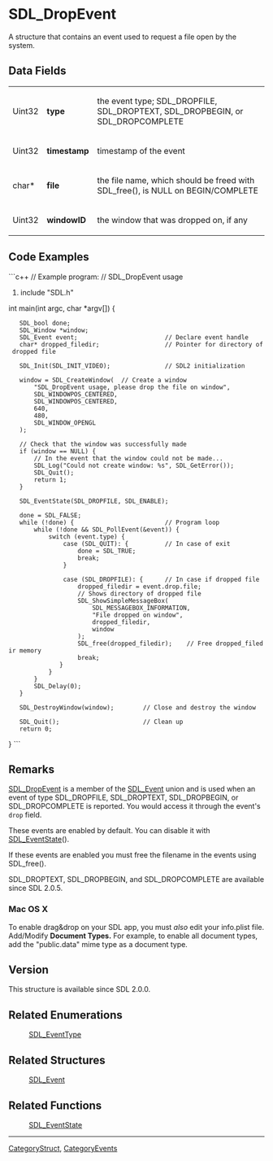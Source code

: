 <!-- pragma section-numbers off -->
<!-- pragma camelcase off -->

= SDL_DropEvent =
A structure that contains an event used to request a file open by the system.


== Data Fields ==
{|
|Uint32
|'''type'''
|the event type; SDL_DROPFILE, SDL_DROPTEXT, SDL_DROPBEGIN, or SDL_DROPCOMPLETE
|-
|Uint32
|'''timestamp'''
|timestamp of the event
|-
|char*
|'''file'''
|the file name, which should be freed with SDL_free(), is NULL on BEGIN/COMPLETE
|-
|Uint32
|'''windowID'''
|the window that was dropped on, if any
|}

== Code Examples ==
```c++
// Example program:
// SDL_DropEvent usage

#include "SDL.h"

int main(int argc, char *argv[]) {
    SDL_bool done;
    SDL_Window *window;
    SDL_Event event;                        // Declare event handle
    char* dropped_filedir;                  // Pointer for directory of dropped file

    SDL_Init(SDL_INIT_VIDEO);               // SDL2 initialization

    window = SDL_CreateWindow(  // Create a window
        "SDL_DropEvent usage, please drop the file on window",
        SDL_WINDOWPOS_CENTERED,
        SDL_WINDOWPOS_CENTERED,
        640,
        480,
        SDL_WINDOW_OPENGL
    );

    // Check that the window was successfully made
    if (window == NULL) {
        // In the event that the window could not be made...
        SDL_Log("Could not create window: %s", SDL_GetError());
        SDL_Quit();
        return 1;
    }

    SDL_EventState(SDL_DROPFILE, SDL_ENABLE);

    done = SDL_FALSE;
    while (!done) {                         // Program loop
        while (!done && SDL_PollEvent(&event)) {
            switch (event.type) {
                case (SDL_QUIT): {          // In case of exit
                    done = SDL_TRUE;
                    break;
                }

                case (SDL_DROPFILE): {      // In case if dropped file
                    dropped_filedir = event.drop.file;
                    // Shows directory of dropped file
                    SDL_ShowSimpleMessageBox(
                        SDL_MESSAGEBOX_INFORMATION,
                        "File dropped on window",
                        dropped_filedir,
                        window
                    );
                    SDL_free(dropped_filedir);    // Free dropped_filedir memory
                    break;
               }
            }
        }
        SDL_Delay(0);
    }

    SDL_DestroyWindow(window);        // Close and destroy the window

    SDL_Quit();                       // Clean up
    return 0;
}
```

== Remarks ==
[[SDL_DropEvent]] is a member of the [[SDL_Event]] union and is used when an event of type SDL_DROPFILE, SDL_DROPTEXT, SDL_DROPBEGIN, or SDL_DROPCOMPLETE is reported.  You would access it through the event's <code>drop</code> field.

These events are enabled by default.  You can disable it with [[SDL_EventState]]().

If these events are enabled you must free the filename in the events using SDL_free().

SDL_DROPTEXT, SDL_DROPBEGIN, and SDL_DROPCOMPLETE are available since SDL 2.0.5.

=== Mac OS X ===
To enable drag&drop on your SDL app, you must ''also'' edit your info.plist file. Add/Modify '''Document Types.''' For example, to enable all document types, add the "public.data" mime type as a document type.


== Version ==
This structure is available since SDL 2.0.0.


== Related Enumerations ==
:[[SDL_EventType]]

== Related Structures ==
:[[SDL_Event]]

== Related Functions ==
:[[SDL_EventState]]

----
[[CategoryStruct]], [[CategoryEvents]]
